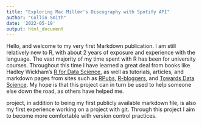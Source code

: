 ```yaml
---
title: "Exploring Mac Miller's Discography with Spotify API"
author: "Collin Smith"
date: '2022-05-19'
output: html_document
---
```


Hello, and welcome to my very first Markdown publication. I am still relatively new to R, with about 2 years of exposure and experience with the language. The vast majority of my time spent with R has been for university courses. Throughout this time I have learned a great deal from books like Hadley Wickham's [R for Data Science](https://r4ds.had.co.nz/), as well as tutorials, articles, and markdown pages from sites such as [RPubs](https://rpubs.com/), [R-bloggers](https://www.r-bloggers.com/), and [Towards Data Science](https://towardsdatascience.com/). My hope is that this project can in turn be used to help someone else down the road, as others have helped me.

project, in addition to being my first publicly available markdown file, is also my first experience working on a project with git. Through this project I aim to become more comfortable with version control practices.
